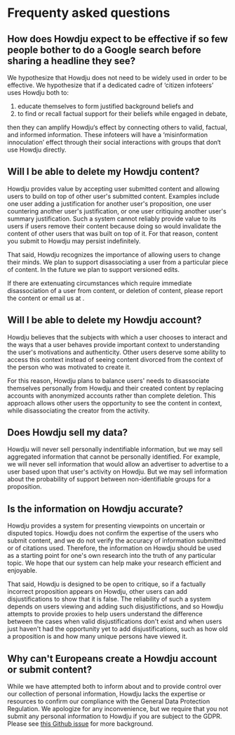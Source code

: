 # Frequenty asked questions


## How does Howdju expect to be effective if so few people bother to do a Google search before sharing a headline they see?

We hypothesize that Howdju does not need to be widely used in order to be effective. We hypothesize
that if a dedicated cadre of ‘citizen infoteers’ uses Howdju both to:

1. educate themselves to form justified background beliefs and
2. to find or recall factual support for their beliefs while engaged in debate,

then they can amplify Howdju‘s effect by connecting others to valid, factual, and informed
information. These infoteers will have a ‘misinformation innoculation’ effect through their social
interactions with groups that don‘t use Howdju directly.

## Will I be able to delete my Howdju content?

Howdju provides value by accepting user submitted content and allowing users to build on top of other user's submitted
content. Examples include one user adding a justification for another user's proposition, one user countering another
user's justification, or one user critiquing another user's summary justification. Such a system cannot reliably provide
value to its users if users remove their content because doing so would invalidate the content of other users
that was built on top of it. For that reason, content you submit to Howdju may persist indefinitely.

That said, Howdju recognizes the importance of allowing users to change their minds. We plan to support disassociating
a user from a particular piece of content. In the future we plan to support versioned edits.

If there are extenuating circumstances which require immediate disassociation of a user from content, or deletion of
content, please report the content or email us at <EmailAddress username="report" />.

## Will I be able to delete my Howdju account?

Howdju believes that the subjects with which a user chooses to interact and the ways that a user behaves provide
important context to understanding the user's motivations and authenticity. Other users deserve some ability to access
this context instead of seeing content divorced from the context of the person who was motivated to create it.

For this reason, Howdju plans to balance users' needs to disassociate themselves personally from Howdju and their created
content by replacing accounts with anonymized accounts rather than complete deletion. This approach allows other users
the opportunity to see the content in context, while disassociating the creator from the activity.

## Does Howdju sell my data?

Howdju will never sell personally indentifiable information, but we may sell aggregated information that cannot be
personally identified. For example, we will never sell information that would allow an advertiser to advertise to
a user based upon that user's activity on Howdju. But we may sell information about the probability of support between
non-identifiable groups for a proposition.

## Is the information on Howdju accurate?

Howdju provides a system for presenting viewpoints on uncertain or disputed topics. Howdju does not confirm the
expertise of the users who submit content, and we do not verify the accuracy of information submitted or of citations
used. Therefore, the information on Howdju should be used as a starting point for one's own research into the truth of any
particular topic. We hope that our system can help make your research efficient and enjoyable.

That said, Howdju is designed to be open to critique, so if a factually incorrect proposition appears on Howdju, other
users can add disjustifications to show that it is false. The reliability of such a system depends on users viewing
and adding such disjustifictions, and so Howdju attempts to provide proxies to help users understand the difference
between the cases when valid disjustifications don't exist and when users just haven't had the opportunity yet to add
disjustifications, such as how old a proposition is and how many unique persons have viewed it.

## Why can't Europeans create a Howdju account or submit content?

While we have attempted both to inform about and to provide control over our collection of personal information, Howdju
lacks the expertise or resources to confirm our compliance with the General Data Protection Regulation. We apologize for
any inconvenience, but we require that you not submit any personal information to Howdju if you are
subject to the GDPR. Please see [this Github issue](https://github.com/Howdju/howdju/issues/24) for
more background.
